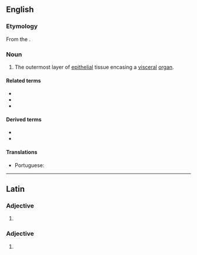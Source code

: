 ==English==
{{wikipedia}}

===Etymology===
From the {{etyl|la|en}} {{m|la|adventitius||extraneous}}.

===Noun===
{{en-noun|-}}

# {{lb|en|anatomy|histology}} The outermost layer of [[epithelial]] tissue encasing a [[visceral]] [[organ]].

====Related terms====
* {{l|en|adventitia bona}}
* {{l|en|adventitious}}
* {{l|en|tunica adventitia}}

====Derived terms====
* {{l|en|adventicectomy}}
* {{l|en|adventitial}}

====Translations====
{{trans-top|layer encasing a visceral organ}}
* Portuguese: {{t+|pt|adventícia|f}}
{{trans-mid}}
{{trans-bottom}}

----

==Latin==

===Adjective===
{{la-adj-form|adventītia}}

# {{inflection of|la|adventītius||nom//voc|f|s|;|nom//acc//voc|n|p}}

===Adjective===
{{la-adj-form|adventītiā}}

# {{inflection of|la|adventītius||abl|f|s}}